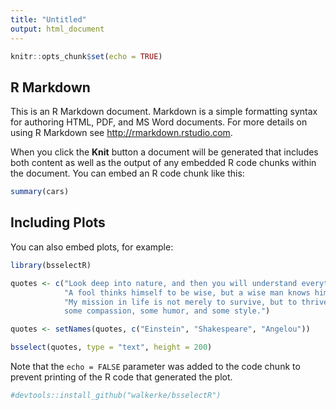 ```yaml
---
title: "Untitled"
output: html_document
---
```


```r
knitr::opts_chunk$set(echo = TRUE)
```

## R Markdown

This is an R Markdown document. Markdown is a simple formatting syntax for authoring HTML, PDF, and MS Word documents. For more details on using R Markdown see <http://rmarkdown.rstudio.com>.

When you click the **Knit** button a document will be generated that includes both content as well as the output of any embedded R code chunks within the document. You can embed an R code chunk like this:

```r
summary(cars)
```

## Including Plots

You can also embed plots, for example:

```r
library(bsselectR)

quotes <- c("Look deep into nature, and then you will understand everything better.", 
            "A fool thinks himself to be wise, but a wise man knows himself to be a fool.", 
            "My mission in life is not merely to survive, but to thrive; and to do so with some passion, 
            some compassion, some humor, and some style.")

quotes <- setNames(quotes, c("Einstein", "Shakespeare", "Angelou"))

bsselect(quotes, type = "text", height = 200)
```

Note that the `echo = FALSE` parameter was added to the code chunk to prevent printing of the R code that generated the plot.
```r
#devtools::install_github("walkerke/bsselectR")
```

